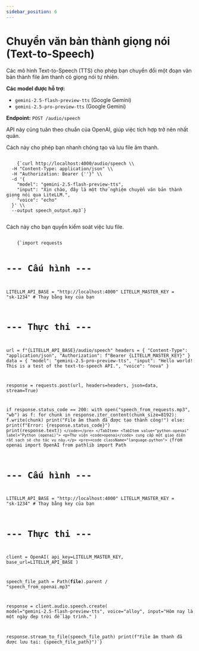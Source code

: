 ```yaml
---
sidebar_position: 6
---
```


# Chuyển văn bản thành giọng nói (Text-to-Speech)


Các mô hình Text-to-Speech (TTS) cho phép bạn chuyển đổi một đoạn văn bản thành file âm thanh có giọng nói tự nhiên.

**Các model được hỗ trợ:**
- `gemini-2.5-flash-preview-tts` (Google Gemini)
- `gemini-2.5-pro-preview-tts` (Google Gemini)

**Endpoint:** `POST /audio/speech`

API này cũng tuân theo chuẩn của OpenAI, giúp việc tích hợp trở nên nhất quán.

<Tabs>
  <TabItem value="curl" label="curl">
    <p>Cách này cho phép bạn nhanh chóng tạo và lưu file âm thanh.</p>
    <pre><code className="language-bash">
    {`curl http://localhost:4000/audio/speech \\
  -H "Content-Type: application/json" \\
  -H "Authorization: Bearer {'<your_api_key>'}" \\
  -d '{
    "model": "gemini-2.5-flash-preview-tts",
    "input": "Xin chào, đây là một thử nghiệm chuyển văn bản thành giọng nói qua LiteLLM.",
    "voice": "echo"
  }' \\
  --output speech_output.mp3`}
    </code></pre>
  </TabItem>
  <TabItem value="python-requests" label="Python (requests)">
    <p>Cách này cho bạn quyền kiểm soát việc lưu file.</p>
    <pre><code className="language-python">
    {`import requests

# --- Cấu hình ---
LITELLM_API_BASE = "http://localhost:4000"
LITELLM_MASTER_KEY = "sk-1234" # Thay bằng key của bạn

# --- Thực thi ---
url = f"{LITELLM_API_BASE}/audio/speech"
headers = {
    "Content-Type": "application/json",
    "Authorization": f"Bearer {LITELLM_MASTER_KEY}"
}
data = {
    "model": "gemini-2.5-pro-preview-tts",
    "input": "Hello world! This is a test of the text-to-speech API.",
    "voice": "nova"
}

response = requests.post(url, headers=headers, json=data, stream=True)

if response.status_code == 200:
    with open("speech_from_requests.mp3", "wb") as f:
        for chunk in response.iter_content(chunk_size=8192):
            f.write(chunk)
    print("File âm thanh đã được tạo thành công!")
else:
    print(f"Error: {response.status_code}")
    print(response.text)`}
    </code></pre>
  </TabItem>
  <TabItem value="python-openai" label="Python (openai)">
    <p>Thư viện <code>openai</code> cung cấp một giao diện rất sạch sẽ cho tác vụ này.</p>
    <pre><code className="language-python">
    {`from openai import OpenAI
from pathlib import Path

# --- Cấu hình ---
LITELLM_API_BASE = "http://localhost:4000"
LITELLM_MASTER_KEY = "sk-1234" # Thay bằng key của bạn

# --- Thực thi ---
client = OpenAI(
    api_key=LITELLM_MASTER_KEY,
    base_url=LITELLM_API_BASE
)

speech_file_path = Path(__file__).parent / "speech_from_openai.mp3"

response = client.audio.speech.create(
  model="gemini-2.5-flash-preview-tts",
  voice="alloy",
  input="Hôm nay là một ngày đẹp trời để lập trình."
)

response.stream_to_file(speech_file_path)
print(f"File âm thanh đã được lưu tại: {speech_file_path}")`}
    </code></pre>
  </TabItem>
</Tabs>
